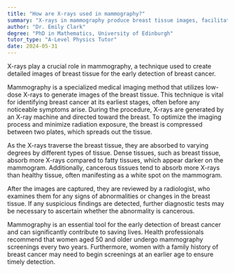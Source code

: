 ```yaml
---
title: "How are X-rays used in mammography?"
summary: "X-rays in mammography produce breast tissue images, facilitating early breast cancer detection."
author: "Dr. Emily Clark"
degree: "PhD in Mathematics, University of Edinburgh"
tutor_type: "A-Level Physics Tutor"
date: 2024-05-31
---
```


X-rays play a crucial role in mammography, a technique used to create detailed images of breast tissue for the early detection of breast cancer.

Mammography is a specialized medical imaging method that utilizes low-dose X-rays to generate images of the breast tissue. This technique is vital for identifying breast cancer at its earliest stages, often before any noticeable symptoms arise. During the procedure, X-rays are generated by an X-ray machine and directed toward the breast. To optimize the imaging process and minimize radiation exposure, the breast is compressed between two plates, which spreads out the tissue.

As the X-rays traverse the breast tissue, they are absorbed to varying degrees by different types of tissue. Dense tissues, such as breast tissue, absorb more X-rays compared to fatty tissues, which appear darker on the mammogram. Additionally, cancerous tissues tend to absorb more X-rays than healthy tissue, often manifesting as a white spot on the mammogram.

After the images are captured, they are reviewed by a radiologist, who examines them for any signs of abnormalities or changes in the breast tissue. If any suspicious findings are detected, further diagnostic tests may be necessary to ascertain whether the abnormality is cancerous.

Mammography is an essential tool for the early detection of breast cancer and can significantly contribute to saving lives. Health professionals recommend that women aged $50$ and older undergo mammography screenings every two years. Furthermore, women with a family history of breast cancer may need to begin screenings at an earlier age to ensure timely detection.
    